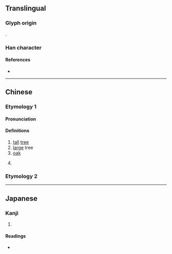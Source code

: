 {{character info/new}}
==Translingual==

===Glyph origin===
{{Han etym}}
{{Han compound|木|岡|c1=s|c2=p|t1=tree|ls=psc}}.

===Han character===
{{Han char|rn=75|rad=木|as=08|sn=12|four=47920|canj=DBTU|ids=⿰木岡}}

====References====
* {{Han ref|kx=0533.160|dkj=14955|dj=0921.140|hdz=21232.100|uh=68E1|ud=26849|bh=D9BB|bd=55739}}

----

==Chinese==

===Etymology 1===
{{zh-forms|s=㭎}}

====Pronunciation====
{{zh-pron
|m=gāng
|c=gong1,gong3
|mc=
|oc=
|ma=
|cat=n
}}

====Definitions====
{{zh-hanzi}}

# [[tall]] [[tree]]
# [[large]] tree
# [[oak]]
# {{zh-used2|p}}
#: {{zh-x|^青棡坡|the name of a place in [[Guizhou]]}}

===Etymology 2===
{{zh-see|扛|v}}

----

==Japanese==

===Kanji===
{{ja-kanji|grade=|rs=木08}}

# {{rfdef|ja|sort=木08}}

====Readings====
* {{ja-readings
|goon=こう
|kanon=こう
|kun=
}}